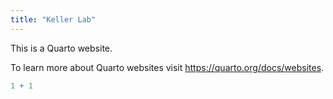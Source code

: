 ```yaml
---
title: "Keller Lab"
---
```


This is a Quarto website.

To learn more about Quarto websites visit <https://quarto.org/docs/websites>.

```r
1 + 1
```
